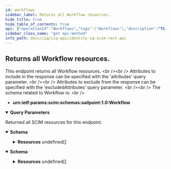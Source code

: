 ```yaml
---
id: workflows
sidebar_label: Returns all Workflow resources.
hide_title: true
hide_table_of_contents: true
api: {"operationId":"Workflows","tags":["Workflows"],"description":"This endpoint returns all Workflow resources. <br /><br />\nAttributes to include in the response can be specified with the 'attributes' query parameter. <br /><br /> \nAttributes to exclude from the response can be specified with the 'excludedAttributes' query parameter. <br /><br />\nThe schema related to Workflow is: <br /> \n- **urn:ietf:params:scim:schemas:sailpoint:1.0:Workflow**\n","parameters":[{"in":"query","name":"filter","schema":{"type":"string","example":"name eq \"Do Provisioning Forms\""},"description":"Allows for query filters according to RFC-7644, Section 3.4.2.2 - not all operations are supported."},{"in":"query","name":"lookupByName","schema":{"type":"boolean","default":false,"example":true},"description":"**(OPTIONAL)** Set to true if the Workflows name is passed instead of the Workflow id."},{"in":"query","name":"sortBy","schema":{"type":"string","example":"name"},"description":"Allows sorting the results by a resource's attributes."},{"in":"query","name":"sortOrder","schema":{"type":"string","default":"ascending","example":"descending"},"description":"Determines what order to sort results in."},{"in":"query","name":"startIndex","schema":{"type":"integer","example":15,"default":1},"description":"Determines the starting index of the result set."},{"in":"query","name":"count","schema":{"type":"integer","example":15,"default":1000},"description":"Specifies the number of results per page."},{"in":"query","name":"attributes","schema":{"type":"string","example":"name"},"description":"A comma-separated list of attributes to return in the response. This query parameter supersedes excludedAttributes, so providing the same attribute(s) to both will result in the attribute(s) being returned."},{"in":"query","name":"excludedAttributes","schema":{"type":"string","example":"name, type"},"description":"A comma-separated list of attributes to exclude from the response. **Some attributes cannot be excluded.**"}],"responses":{"200":{"description":"Returned all SCIM resources for this endpoint.","content":{"application/json":{"schema":{"properties":{"totalResults":{"description":"Number of resources returned for this endpoint.","type":"integer","example":"1,"},"startIndex":{"description":"The starting index of the resource set list. Can be specified with startIndex query parameter.","type":"integer","example":1},"schemas":{"description":"SCIM Schema used for response.","type":"array","items":{"type":"string"},"example":["urn:ietf:params:scim:api:messages:2.0:ListResponse"]},"Resources":{"type":"array","items":{"required":["name"],"properties":{"id":{"description":"Unique identifier of the Workflow.","type":"string","example":"7f00000180281df7818028bf977502f3"},"name":{"description":"Name of the Workflow.","type":"string","example":"Identity Request Approve Identity Changes"},"description":{"description":"Description of the Workflow.","type":"string","example":"\n     The subprocess that drives the Create and Update Identity workflows.\n     This is different then the Identity Request Approve subprocess because this\n     approval process produces a form with the approval so that\n     approvers can update values while approving.\n\n     This subprocess builds the form necessary for the editable approvals\n     and then assimilates that data entered back to the plan, which\n     can be returned from the subprocess.\n"},"type":{"description":"Type of the Workflow.","type":"string","enum":["Batch Provisioning","Scheduled Assignment","Scheduled Role Activation","Managed Attribute","Identity Correlation","Identity Event","Identity Lifecycle","Identity Update","Identity Refresh","LCM Identity","LCM Provisioning","LCM Registration","Policy Violation","Role Modeler","Subprocess","Password Intercept","Alert","Attribute Sync"],"example":"Subprocess"},"handler":{"description":"Handler of the Workflow.","type":"string","example":"sailpoint.api.StandardWorkflowHandler"},"meta":{"type":"object","properties":{"created":{"description":"DateTime when the Workflow was created.","type":"string","example":"2022-04-14T10:44:46.453-05:00"},"location":{"description":"URL to the Workflow.","type":"string","example":"http://localhost:8080/identityiq/scim/v2/Workflows/7f00000180281df7818028bf977502f3"},"lastModified":{"description":"DateTime of Workflow last modification.","type":"string","example":"2022-05-05T15:52:30.119-05:00"},"version":{"description":"Workflow version.","type":"string","example":"W\"1649951086453\""},"resourceType":{"description":"Resource type of the metadata subject.","type":"string","example":"Workflow"}}}}}}}}},"application/scim+json":{"schema":{"properties":{"totalResults":{"description":"Number of Workflow resources returned.","type":"integer","example":"1500,"},"startIndex":{"description":"The starting index of the resource set list. Can be specified with startIndex query parameter.","type":"integer","example":1},"schemas":{"description":"SCIM Schema used for response.","type":"array","items":{"type":"string"},"example":["urn:ietf:params:scim:api:messages:2.0:ListResponse"]},"Resources":{"description":"The SCIM resources returned for this endpoint.","type":"array","items":{"required":["name"],"properties":{"id":{"description":"Unique identifier of the Workflow.","type":"string","example":"7f00000180281df7818028bf977502f3"},"name":{"description":"Name of the Workflow.","type":"string","example":"Identity Request Approve Identity Changes"},"description":{"description":"Description of the Workflow.","type":"string","example":"\n     The subprocess that drives the Create and Update Identity workflows.\n     This is different then the Identity Request Approve subprocess because this\n     approval process produces a form with the approval so that\n     approvers can update values while approving.\n\n     This subprocess builds the form necessary for the editable approvals\n     and then assimilates that data entered back to the plan, which\n     can be returned from the subprocess.\n"},"type":{"description":"Type of the Workflow.","type":"string","enum":["Batch Provisioning","Scheduled Assignment","Scheduled Role Activation","Managed Attribute","Identity Correlation","Identity Event","Identity Lifecycle","Identity Update","Identity Refresh","LCM Identity","LCM Provisioning","LCM Registration","Policy Violation","Role Modeler","Subprocess","Password Intercept","Alert","Attribute Sync"],"example":"Subprocess"},"handler":{"description":"Handler of the Workflow.","type":"string","example":"sailpoint.api.StandardWorkflowHandler"},"meta":{"type":"object","properties":{"created":{"description":"DateTime when the Workflow was created.","type":"string","example":"2022-04-14T10:44:46.453-05:00"},"location":{"description":"URL to the Workflow.","type":"string","example":"http://localhost:8080/identityiq/scim/v2/Workflows/7f00000180281df7818028bf977502f3"},"lastModified":{"description":"DateTime of Workflow last modification.","type":"string","example":"2022-05-05T15:52:30.119-05:00"},"version":{"description":"Workflow version.","type":"string","example":"W\"1649951086453\""},"resourceType":{"description":"Resource type of the metadata subject.","type":"string","example":"Workflow"}}}}}}}}}}}},"method":"get","path":"/Workflows","servers":[{"url":"http://localhost:8080/identityiq/scim/v2","description":"IdentityIQ SCIM server basepath and path to API."}],"security":[{"basicAuth":[]}],"securitySchemes":{"basicAuth":{"type":"http","scheme":"basic"}},"info":{"description":"IdentityIQ REST Endpoint Interface Documentation for SCIM\n\n# Authentication\n\n<!-- ReDoc-Inject: <security-definitions> -->","version":"8.3","title":"IdentityIQ SCIM REST API"},"postman":{"name":"Returns all Workflow resources.","description":{"content":"This endpoint returns all Workflow resources. <br /><br />\nAttributes to include in the response can be specified with the 'attributes' query parameter. <br /><br /> \nAttributes to exclude from the response can be specified with the 'excludedAttributes' query parameter. <br /><br />\nThe schema related to Workflow is: <br /> \n- **urn:ietf:params:scim:schemas:sailpoint:1.0:Workflow**\n","type":"text/plain"},"url":{"path":["Workflows"],"host":["{{baseUrl}}"],"query":[{"disabled":false,"description":{"content":"Allows for query filters according to RFC-7644, Section 3.4.2.2 - not all operations are supported.","type":"text/plain"},"key":"filter","value":""},{"disabled":false,"description":{"content":"**(OPTIONAL)** Set to true if the Workflows name is passed instead of the Workflow id.","type":"text/plain"},"key":"lookupByName","value":""},{"disabled":false,"description":{"content":"Allows sorting the results by a resource's attributes.","type":"text/plain"},"key":"sortBy","value":""},{"disabled":false,"description":{"content":"Determines what order to sort results in.","type":"text/plain"},"key":"sortOrder","value":""},{"disabled":false,"description":{"content":"Determines the starting index of the result set.","type":"text/plain"},"key":"startIndex","value":""},{"disabled":false,"description":{"content":"Specifies the number of results per page.","type":"text/plain"},"key":"count","value":""},{"disabled":false,"description":{"content":"A comma-separated list of attributes to return in the response. This query parameter supersedes excludedAttributes, so providing the same attribute(s) to both will result in the attribute(s) being returned.","type":"text/plain"},"key":"attributes","value":""},{"disabled":false,"description":{"content":"A comma-separated list of attributes to exclude from the response. **Some attributes cannot be excluded.**","type":"text/plain"},"key":"excludedAttributes","value":""}],"variable":[]},"header":[{"key":"Accept","value":"application/json"}],"method":"GET"}}
sidebar_class_name: "get api-method"
info_path: docs/iiq/iiq-api/identity-iq-scim-rest-api
---
```



## Returns all Workflow resources.



This endpoint returns all Workflow resources. &lt;br /&gt;&lt;br /&gt;
Attributes to include in the response can be specified with the &#39;attributes&#39; query parameter. &lt;br /&gt;&lt;br /&gt; 
Attributes to exclude from the response can be specified with the &#39;excludedAttributes&#39; query parameter. &lt;br /&gt;&lt;br /&gt;
The schema related to Workflow is: &lt;br /&gt; 
- **urn:ietf:params:scim:schemas:sailpoint:1.0:Workflow**


<details style={{"marginBottom":"1rem"}} data-collapsed={false} open={true}><summary style={{}}><strong>Query Parameters</strong></summary><div><ul><ParamsItem className={"paramsItem"} param={{"in":"query","name":"filter","schema":{"type":"string","example":"name eq \"Do Provisioning Forms\""},"description":"Allows for query filters according to RFC-7644, Section 3.4.2.2 - not all operations are supported."}}></ParamsItem><ParamsItem className={"paramsItem"} param={{"in":"query","name":"lookupByName","schema":{"type":"boolean","default":false,"example":true},"description":"**(OPTIONAL)** Set to true if the Workflows name is passed instead of the Workflow id."}}></ParamsItem><ParamsItem className={"paramsItem"} param={{"in":"query","name":"sortBy","schema":{"type":"string","example":"name"},"description":"Allows sorting the results by a resource's attributes."}}></ParamsItem><ParamsItem className={"paramsItem"} param={{"in":"query","name":"sortOrder","schema":{"type":"string","default":"ascending","example":"descending"},"description":"Determines what order to sort results in."}}></ParamsItem><ParamsItem className={"paramsItem"} param={{"in":"query","name":"startIndex","schema":{"type":"integer","example":15,"default":1},"description":"Determines the starting index of the result set."}}></ParamsItem><ParamsItem className={"paramsItem"} param={{"in":"query","name":"count","schema":{"type":"integer","example":15,"default":1000},"description":"Specifies the number of results per page."}}></ParamsItem><ParamsItem className={"paramsItem"} param={{"in":"query","name":"attributes","schema":{"type":"string","example":"name"},"description":"A comma-separated list of attributes to return in the response. This query parameter supersedes excludedAttributes, so providing the same attribute(s) to both will result in the attribute(s) being returned."}}></ParamsItem><ParamsItem className={"paramsItem"} param={{"in":"query","name":"excludedAttributes","schema":{"type":"string","example":"name, type"},"description":"A comma-separated list of attributes to exclude from the response. **Some attributes cannot be excluded.**"}}></ParamsItem></ul></div></details><div><ApiTabs><TabItem label={"200"} value={"200"}><div>

Returned all SCIM resources for this endpoint.

</div><div><MimeTabs groupId={"mime-type"}><TabItem label={"application/json"} value={"application/json"}><SchemaTabs groupId={"schema-tabs"}><TabItem label={"Schema"} value={"Schema"}><details style={{}} data-collapsed={false} open={true}><summary style={{"textAlign":"left"}}><strong>Schema</strong></summary><div style={{"textAlign":"left","marginLeft":"1rem"}}></div><ul style={{"marginLeft":"1rem"}}><SchemaItem collapsible={false} name={"totalResults"} required={false} schemaDescription={"Number of resources returned for this endpoint."} schemaName={"integer"} qualifierMessage={undefined} defaultValue={undefined}></SchemaItem><SchemaItem collapsible={false} name={"startIndex"} required={false} schemaDescription={"The starting index of the resource set list. Can be specified with startIndex query parameter."} schemaName={"integer"} qualifierMessage={undefined} defaultValue={undefined}></SchemaItem><SchemaItem collapsible={false} name={"schemas"} required={false} schemaDescription={"SCIM Schema used for response."} schemaName={"string[]"} qualifierMessage={undefined} defaultValue={undefined}></SchemaItem><SchemaItem collapsible={true} className={"schemaItem"}><details style={{}}><summary style={{}}><strong>Resources</strong><span style={{"opacity":"0.6"}}> undefined[]</span></summary><div style={{"marginLeft":"1rem"}}><SchemaItem collapsible={false} name={"id"} required={false} schemaDescription={"Unique identifier of the Workflow."} schemaName={"string"} qualifierMessage={undefined} defaultValue={undefined}></SchemaItem><SchemaItem collapsible={false} name={"name"} required={false} schemaDescription={"Name of the Workflow."} schemaName={"string"} qualifierMessage={undefined} defaultValue={undefined}></SchemaItem><SchemaItem collapsible={false} name={"description"} required={false} schemaDescription={"Description of the Workflow."} schemaName={"string"} qualifierMessage={undefined} defaultValue={undefined}></SchemaItem><SchemaItem collapsible={false} name={"type"} required={false} schemaDescription={"Type of the Workflow."} schemaName={"string"} qualifierMessage={"**Possible values:** [`Batch Provisioning`, `Scheduled Assignment`, `Scheduled Role Activation`, `Managed Attribute`, `Identity Correlation`, `Identity Event`, `Identity Lifecycle`, `Identity Update`, `Identity Refresh`, `LCM Identity`, `LCM Provisioning`, `LCM Registration`, `Policy Violation`, `Role Modeler`, `Subprocess`, `Password Intercept`, `Alert`, `Attribute Sync`]"} defaultValue={undefined}></SchemaItem><SchemaItem collapsible={false} name={"handler"} required={false} schemaDescription={"Handler of the Workflow."} schemaName={"string"} qualifierMessage={undefined} defaultValue={undefined}></SchemaItem><SchemaItem collapsible={true} className={"schemaItem"}><details style={{}}><summary style={{}}><strong>meta</strong><span style={{"opacity":"0.6"}}> object</span></summary><div style={{"marginLeft":"1rem"}}><SchemaItem collapsible={false} name={"created"} required={false} schemaDescription={"DateTime when the Workflow was created."} schemaName={"string"} qualifierMessage={undefined} defaultValue={undefined}></SchemaItem><SchemaItem collapsible={false} name={"location"} required={false} schemaDescription={"URL to the Workflow."} schemaName={"string"} qualifierMessage={undefined} defaultValue={undefined}></SchemaItem><SchemaItem collapsible={false} name={"lastModified"} required={false} schemaDescription={"DateTime of Workflow last modification."} schemaName={"string"} qualifierMessage={undefined} defaultValue={undefined}></SchemaItem><SchemaItem collapsible={false} name={"version"} required={false} schemaDescription={"Workflow version."} schemaName={"string"} qualifierMessage={undefined} defaultValue={undefined}></SchemaItem><SchemaItem collapsible={false} name={"resourceType"} required={false} schemaDescription={"Resource type of the metadata subject."} schemaName={"string"} qualifierMessage={undefined} defaultValue={undefined}></SchemaItem></div></details></SchemaItem></div></details></SchemaItem></ul></details></TabItem></SchemaTabs></TabItem><TabItem label={"application/scim+json"} value={"application/scim+json"}><SchemaTabs groupId={"schema-tabs"}><TabItem label={"Schema"} value={"Schema"}><details style={{}} data-collapsed={false} open={true}><summary style={{"textAlign":"left"}}><strong>Schema</strong></summary><div style={{"textAlign":"left","marginLeft":"1rem"}}></div><ul style={{"marginLeft":"1rem"}}><SchemaItem collapsible={false} name={"totalResults"} required={false} schemaDescription={"Number of Workflow resources returned."} schemaName={"integer"} qualifierMessage={undefined} defaultValue={undefined}></SchemaItem><SchemaItem collapsible={false} name={"startIndex"} required={false} schemaDescription={"The starting index of the resource set list. Can be specified with startIndex query parameter."} schemaName={"integer"} qualifierMessage={undefined} defaultValue={undefined}></SchemaItem><SchemaItem collapsible={false} name={"schemas"} required={false} schemaDescription={"SCIM Schema used for response."} schemaName={"string[]"} qualifierMessage={undefined} defaultValue={undefined}></SchemaItem><SchemaItem collapsible={true} className={"schemaItem"}><details style={{}}><summary style={{}}><strong>Resources</strong><span style={{"opacity":"0.6"}}> undefined[]</span></summary><div style={{"marginLeft":"1rem"}}><div style={{"marginTop":".5rem","marginBottom":".5rem"}}>

The SCIM resources returned for this endpoint.

</div><SchemaItem collapsible={false} name={"id"} required={false} schemaDescription={"Unique identifier of the Workflow."} schemaName={"string"} qualifierMessage={undefined} defaultValue={undefined}></SchemaItem><SchemaItem collapsible={false} name={"name"} required={false} schemaDescription={"Name of the Workflow."} schemaName={"string"} qualifierMessage={undefined} defaultValue={undefined}></SchemaItem><SchemaItem collapsible={false} name={"description"} required={false} schemaDescription={"Description of the Workflow."} schemaName={"string"} qualifierMessage={undefined} defaultValue={undefined}></SchemaItem><SchemaItem collapsible={false} name={"type"} required={false} schemaDescription={"Type of the Workflow."} schemaName={"string"} qualifierMessage={"**Possible values:** [`Batch Provisioning`, `Scheduled Assignment`, `Scheduled Role Activation`, `Managed Attribute`, `Identity Correlation`, `Identity Event`, `Identity Lifecycle`, `Identity Update`, `Identity Refresh`, `LCM Identity`, `LCM Provisioning`, `LCM Registration`, `Policy Violation`, `Role Modeler`, `Subprocess`, `Password Intercept`, `Alert`, `Attribute Sync`]"} defaultValue={undefined}></SchemaItem><SchemaItem collapsible={false} name={"handler"} required={false} schemaDescription={"Handler of the Workflow."} schemaName={"string"} qualifierMessage={undefined} defaultValue={undefined}></SchemaItem><SchemaItem collapsible={true} className={"schemaItem"}><details style={{}}><summary style={{}}><strong>meta</strong><span style={{"opacity":"0.6"}}> object</span></summary><div style={{"marginLeft":"1rem"}}><SchemaItem collapsible={false} name={"created"} required={false} schemaDescription={"DateTime when the Workflow was created."} schemaName={"string"} qualifierMessage={undefined} defaultValue={undefined}></SchemaItem><SchemaItem collapsible={false} name={"location"} required={false} schemaDescription={"URL to the Workflow."} schemaName={"string"} qualifierMessage={undefined} defaultValue={undefined}></SchemaItem><SchemaItem collapsible={false} name={"lastModified"} required={false} schemaDescription={"DateTime of Workflow last modification."} schemaName={"string"} qualifierMessage={undefined} defaultValue={undefined}></SchemaItem><SchemaItem collapsible={false} name={"version"} required={false} schemaDescription={"Workflow version."} schemaName={"string"} qualifierMessage={undefined} defaultValue={undefined}></SchemaItem><SchemaItem collapsible={false} name={"resourceType"} required={false} schemaDescription={"Resource type of the metadata subject."} schemaName={"string"} qualifierMessage={undefined} defaultValue={undefined}></SchemaItem></div></details></SchemaItem></div></details></SchemaItem></ul></details></TabItem></SchemaTabs></TabItem></MimeTabs></div></TabItem></ApiTabs></div>
      